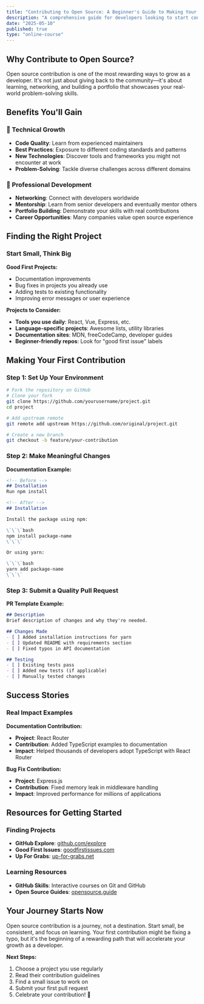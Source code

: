 ```yaml
---
title: "Contributing to Open Source: A Beginner's Guide to Making Your First PR"
description: "A comprehensive guide for developers looking to start contributing to open source projects, covering everything from finding projects to submitting quality pull requests."
date: "2025-05-10"
published: true
type: "online-course"
---
```


## Why Contribute to Open Source?

Open source contribution is one of the most rewarding ways to grow as a developer. It's not just about giving back to the community—it's about learning, networking, and building a portfolio that showcases your real-world problem-solving skills.

## Benefits You'll Gain

### 🎯 Technical Growth
- **Code Quality**: Learn from experienced maintainers
- **Best Practices**: Exposure to different coding standards and patterns
- **New Technologies**: Discover tools and frameworks you might not encounter at work
- **Problem-Solving**: Tackle diverse challenges across different domains

### 🤝 Professional Development
- **Networking**: Connect with developers worldwide
- **Mentorship**: Learn from senior developers and eventually mentor others
- **Portfolio Building**: Demonstrate your skills with real contributions
- **Career Opportunities**: Many companies value open source experience

## Finding the Right Project

### Start Small, Think Big

**Good First Projects:**
- Documentation improvements
- Bug fixes in projects you already use
- Adding tests to existing functionality
- Improving error messages or user experience

**Projects to Consider:**
- **Tools you use daily**: React, Vue, Express, etc.
- **Language-specific projects**: Awesome lists, utility libraries
- **Documentation sites**: MDN, freeCodeCamp, developer guides
- **Beginner-friendly repos**: Look for "good first issue" labels

## Making Your First Contribution

### Step 1: Set Up Your Environment

```bash
# Fork the repository on GitHub
# Clone your fork
git clone https://github.com/yourusername/project.git
cd project

# Add upstream remote
git remote add upstream https://github.com/original/project.git

# Create a new branch
git checkout -b feature/your-contribution
```

### Step 2: Make Meaningful Changes

**Documentation Example:**
```markdown
<!-- Before -->
## Installation
Run npm install

<!-- After -->
## Installation

Install the package using npm:

\`\`\`bash
npm install package-name
\`\`\`

Or using yarn:

\`\`\`bash
yarn add package-name
\`\`\`
```

### Step 3: Submit a Quality Pull Request

**PR Template Example:**
```markdown
## Description
Brief description of changes and why they're needed.

## Changes Made
- [ ] Added installation instructions for yarn
- [ ] Updated README with requirements section
- [ ] Fixed typos in API documentation

## Testing
- [ ] Existing tests pass
- [ ] Added new tests (if applicable)
- [ ] Manually tested changes
```

## Success Stories

### Real Impact Examples

**Documentation Contribution:**
- **Project**: React Router
- **Contribution**: Added TypeScript examples to documentation
- **Impact**: Helped thousands of developers adopt TypeScript with React Router

**Bug Fix Contribution:**
- **Project**: Express.js
- **Contribution**: Fixed memory leak in middleware handling
- **Impact**: Improved performance for millions of applications

## Resources for Getting Started

### Finding Projects
- **GitHub Explore**: [github.com/explore](https://github.com/explore)
- **Good First Issues**: [goodfirstissues.com](https://goodfirstissues.com)
- **Up For Grabs**: [up-for-grabs.net](https://up-for-grabs.net)

### Learning Resources
- **GitHub Skills**: Interactive courses on Git and GitHub
- **Open Source Guides**: [opensource.guide](https://opensource.guide)

## Your Journey Starts Now

Open source contribution is a journey, not a destination. Start small, be consistent, and focus on learning. Your first contribution might be fixing a typo, but it's the beginning of a rewarding path that will accelerate your growth as a developer.

**Next Steps:**
1. Choose a project you use regularly
2. Read their contribution guidelines
3. Find a small issue to work on
4. Submit your first pull request
5. Celebrate your contribution! 🎉
